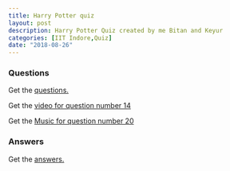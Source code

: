```yaml
---
title: Harry Potter quiz
layout: post
description: Harry Potter Quiz created by me Bitan and Keyur
categories: [IIT Indore,Quiz]
date: "2018-08-26"
---
```


### Questions

Get the [questions.](./Questions.pdf)

Get the [video for question number 14](https://youtu.be/gskB-IyGD6I)

Get the [ Music for question number 20](./music.mp3)

### Answers

Get the [answers.](./PotterMania-Answers.pdf)
